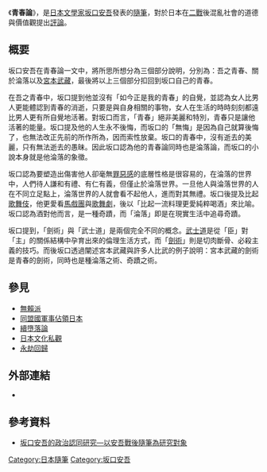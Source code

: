 {{Refimprove|recommendation=避免依賴單一的第一手來源、文句註記來源、補充內容以彰顯關注度|time=2021-04-13T18:11:06+00:00}}{{文學}}

《'''青春論'''》，是[[日本|日本]][[文學家|文學家]][[坂口安吾|坂口安吾]]發表的[[隨筆|隨筆]]，對於日本在[[二戰|二戰]]後混亂社會的道德與價值觀提出[[評論|評論]]。

== 概要 ==
坂口安吾在青春論一文中，將所思所想分為三個部分說明，分別為：吾之青春、關於淪落以及[[宮本武藏|宮本武藏]]，最後將以上三個部分扣回到坂口自己的青春。

在吾之青春中，坂口提到他並沒有「如今正是我的青春」的自覺，並認為女人比男人更能體認到青春的消逝，只要是與自身相關的事物，女人在生活的時時刻刻都遠比男人更有所自覺地活著。對坂口而言，「青春」絕非美麗和特別，青春只是讓他活著的能量。坂口提及他的人生永不後悔，而坂口的「無悔」是因為自己就算後悔了，也無法改正先前的所作所為，因而索性放棄。坂口的青春中，沒有逝去的美麗，只有無法逝去的愚昧。因此坂口認為他的青春論同時也是淪落論，而坂口的小說本身就是他淪落的象徵。

坂口認為要塑造出傷害他人卻毫無[[罪惡感|罪惡感]]的底層性格是很容易的，在淪落的世界中，人們待人謙和有禮、有仁有義，但僅止於淪落世界。一旦他人與淪落世界的人在不同立足點上，淪落世界的人就會看不起他人，進而對其無禮。坂口後提及比起[[歌舞伎|歌舞伎]]，他更愛看[[馬戲團|馬戲團]]與[[歌舞劇|歌舞劇]]，後以「比起一流料理更愛純粹喝酒」來比喻。坂口認為酒對他而言，是一種奇蹟，而「淪落」即是在現實生活中追尋奇蹟。

坂口提到，「劍術」與「武士道」是兩個完全不同的概念。[[武士道|武士道]]是從「臣」對「主」的關係結構中孕育出來的倫理生活方式，而「[[劍術|劍術]]」則是切肉斷骨、必殺主義的技巧。而後坂口透過闡述宮本武藏與許多人比武的例子說明：宮本武藏的劍術是青春的劍術，同時也是種淪落之術、奇蹟之術。

==參見==

* [[無賴派|無賴派]]
* [[同盟國軍事佔領日本|同盟國軍事佔領日本]]
* [[續墮落論|續墮落論]]
* [[日本文化私觀|日本文化私觀]]
* [[永劫回歸|永劫回歸]]

== 外部連結 ==

* {{青空文庫|001095|42624|新字新仮名}}

==參考資料==

* [http://thuir.thu.edu.tw/retrieve/25709/103THU00079003-001.pdf 坂口安吾的政治認同研究—以安吾戰後隨筆為研究對象]

[[Category:日本隨筆|Category:日本隨筆]]
[[Category:坂口安吾|Category:坂口安吾]]